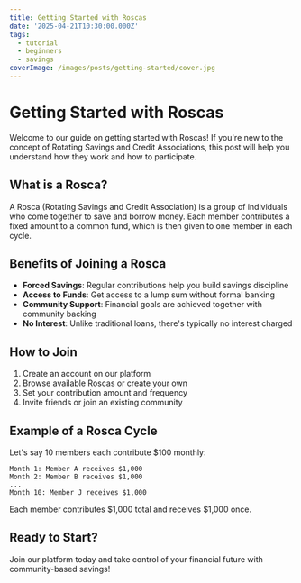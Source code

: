 ```yaml
---
title: Getting Started with Roscas
date: '2025-04-21T10:30:00.000Z'
tags:
  - tutorial
  - beginners
  - savings
coverImage: /images/posts/getting-started/cover.jpg
---
```


# Getting Started with Roscas

Welcome to our guide on getting started with Roscas! If you're new to the concept of Rotating Savings and Credit Associations, this post will help you understand how they work and how to participate.

## What is a Rosca?

A Rosca (Rotating Savings and Credit Association) is a group of individuals who come together to save and borrow money. Each member contributes a fixed amount to a common fund, which is then given to one member in each cycle.

## Benefits of Joining a Rosca

- **Forced Savings**: Regular contributions help you build savings discipline
- **Access to Funds**: Get access to a lump sum without formal banking
- **Community Support**: Financial goals are achieved together with community backing
- **No Interest**: Unlike traditional loans, there's typically no interest charged

## How to Join

1. Create an account on our platform
2. Browse available Roscas or create your own
3. Set your contribution amount and frequency
4. Invite friends or join an existing community

## Example of a Rosca Cycle

Let's say 10 members each contribute $100 monthly:

```
Month 1: Member A receives $1,000
Month 2: Member B receives $1,000
...
Month 10: Member J receives $1,000
```

Each member contributes $1,000 total and receives $1,000 once.

## Ready to Start?

Join our platform today and take control of your financial future with community-based savings! 